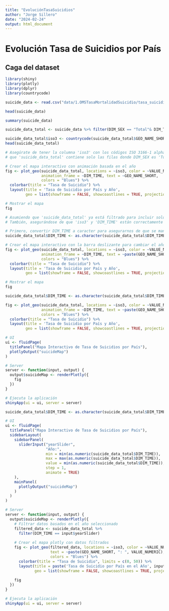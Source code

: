 ---
title: "EvoluciónTasaSuicidios"
author: "Jorge Sillero"
date: "2024-02-24"
output: html_document
---

# Evolución Tasa de Suicidios por País

## Caga del dataset

```{r}
library(shiny)
library(plotly)
library(dplyr)
library(countrycode)
```

```{r}
suicide_data <- read.csv("data/1.OMSTasaMortalidadSuicidio/tasa_suicidio_por_pais.csv")

head(suicide_data)

summary(suicide_data)
```

```{r}
suicide_data_total <- suicide_data %>% filter(DIM_SEX == "Total"& DIM_TIME != 2019)
```

```{r}


suicide_data_total$iso3 <- countrycode(suicide_data_total$GEO_NAME_SHORT, "country.name", "iso3c")
head(suicide_data_total)
```

```{r}

# Asegúrate de tener la columna 'iso3' con los códigos ISO 3166-1 alpha-3 y 
# que 'suicide_data_total' contiene solo las filas donde DIM_SEX es 'Total'.

# Crear el mapa interactivo con animación basada en el año
fig <- plot_geo(suicide_data_total, locations = ~iso3, color = ~VALUE_NUMERIC,
                animation_frame = ~DIM_TIME, text = ~GEO_NAME_SHORT,
                colors = "Blues") %>%
  colorbar(title = "Tasa de Suicidio") %>%
  layout(title = 'Tasa de Suicidio por País y Año',
         geo = list(showframe = FALSE, showcoastlines = TRUE, projection = list(type = 'natural earth')))

# Mostrar el mapa
fig


```

```{r}


# Asumiendo que 'suicide_data_total' ya está filtrado para incluir solo las filas donde DIM_SEX es 'Total'.
# También, asegurándose de que 'iso3' y 'DIM_TIME' están correctamente definidos en tu dataframe.

# Primero, convertir DIM_TIME a caracter para asegurarnos de que se maneje correctamente como una categoría
suicide_data_total$DIM_TIME <- as.character(suicide_data_total$DIM_TIME)

# Crear el mapa interactivo con la barra deslizante para cambiar el año
fig <- plot_geo(suicide_data_total, locations = ~iso3, color = ~VALUE_NUMERIC,
                animation_frame = ~DIM_TIME, text = ~paste(GEO_NAME_SHORT, ": ", VALUE_NUMERIC),
                colors = "Blues") %>%
  colorbar(title = "Tasa de Suicidio") %>%
  layout(title = 'Tasa de Suicidio por País y Año',
         geo = list(showframe = FALSE, showcoastlines = TRUE, projection = list(type = 'natural earth'))) 

# Mostrar el mapa
fig


```

```{r}


suicide_data_total$DIM_TIME <- as.character(suicide_data_total$DIM_TIME)

fig <- plot_geo(suicide_data_total, locations = ~iso3, color = ~VALUE_NUMERIC,
                animation_frame = ~DIM_TIME, text = ~paste(GEO_NAME_SHORT, ": ", VALUE_NUMERIC),
                colors = "Blues") %>%
  colorbar(title = "Tasa de Suicidio") %>%
  layout(title = 'Tasa de Suicidio por País y Año',
         geo = list(showframe = FALSE, showcoastlines = TRUE, projection = list(type = 'natural earth'))) 

# UI
ui <- fluidPage(
  titlePanel("Mapa Interactivo de Tasa de Suicidios por País"),
  plotlyOutput("suicideMap")
)

# Server
server <- function(input, output) {
  output$suicideMap <- renderPlotly({
    fig
  })
}

# Ejecuta la aplicación
shinyApp(ui = ui, server = server)
```

```{r}


suicide_data_total$DIM_TIME <- as.character(suicide_data_total$DIM_TIME)

# UI
ui <- fluidPage(
  titlePanel("Mapa Interactivo de Tasa de Suicidios por País"),
  sidebarLayout(
    sidebarPanel(
      sliderInput("yearSlider",
                  "Año:",
                  min = min(as.numeric(suicide_data_total$DIM_TIME)),
                  max = max(as.numeric(suicide_data_total$DIM_TIME)),
                  value = min(as.numeric(suicide_data_total$DIM_TIME)),
                  step = 1,
                  animate = TRUE)
    ),
    mainPanel(
      plotlyOutput("suicideMap")
    )
  )
)

# Server
server <- function(input, output) {
  output$suicideMap <- renderPlotly({
    # Filtrar datos basados en el año seleccionado
    filtered_data <- suicide_data_total %>%
      filter(DIM_TIME == input$yearSlider)
    
    # Crear el mapa plotly con datos filtrados
    fig <- plot_geo(filtered_data, locations = ~iso3, color = ~VALUE_NUMERIC,
                    text = ~paste(GEO_NAME_SHORT, ": ", VALUE_NUMERIC),
                    colors = "Blues") %>%
      colorbar(title = "Tasa de Suicidio", limits = c(0, 50)) %>%
      layout(title = paste('Tasa de Suicidio por País en el Año', input$yearSlider),
             geo = list(showframe = FALSE, showcoastlines = TRUE, projection = list(type = 'natural earth')))
    
    fig
  })
}

# Ejecuta la aplicación
shinyApp(ui = ui, server = server)
```
